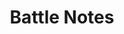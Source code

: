 ---
title: Battle Notes
image: BattleNotes.png
description: App for managing battles in TTRPG games.
link: https://github.com/Cuber01/RPGBattleNotes
---